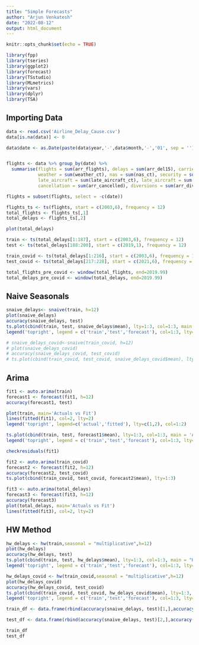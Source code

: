 ```yaml
---
title: "Simple Forecasts"
author: "Arjun Venkatesh"
date: "2022-08-12"
output: html_document
---
```


```r
knitr::opts_chunk$set(echo = TRUE)
```

```r
library(fpp)
library(tseries)
library(ggplot2)
library(forecast)
library(TSstudio)
library(MLmetrics)
library(vars)
library(dplyr)
library(TSA)
```

## Importing Data


```r
data <- read.csv('Airline_Delay_Cause.csv')
data[is.na(data)] <- 0

data$date <- as.Date(paste(data$year,'-',data$month,'-','01', sep = ''))


flights <- data %>% group_by(date) %>%
  summarise(flights = sum(arr_flights), delays = sum(arr_del15), carrier = sum(carrier_ct),
            weather = sum(weather_ct), nas = sum(nas_ct), security = sum(security_ct), 
            late_aircraft = sum(late_aircraft_ct), late_aircraft = sum(late_aircraft_ct),
            cancellation = sum(arr_cancelled), diversions = sum(arr_diverted))

flights = subset(flights, select = -c(date))

flights_ts <- ts(flights, start = c(2003,6), frequency = 12)
total_flights <- flights_ts[,1]
total_delays <- flights_ts[,2]

plot(total_delays)

train <- ts(total_delays[1:187], start = c(2003,6), frequency = 12)
test <- ts(total_delays[188:200], start = c(2019,1), frequency = 12)

train_covid <- ts(total_delays[1:216], start = c(2003,6), frequency = 12)
test_covid <- ts(total_delays[217:228], start = c(2021,6), frequency = 12)

total_flights_pre_covid <- window(total_flights, end=2019.99)
total_delays_pre_covid <- window(total_delays, end=2019.99)
```

## Naive Seasonals


```r
snaive_delays<- snaive(train, h=12)
plot(snaive_delays)
accuracy(snaive_delays, test)
ts.plot(cbind(train, test, snaive_delays$mean), lty=1:3, col=1:3, main = 'naive_seasonal')
legend('topright', legend = c('train','test','forecast'), col=1:3, lty=1:3 )

# snaive_delays_covid<-snaive(train_covid, h=12)
# plot(snaive_delays_covid)
# accuracy(snaive_delays_covid, test_covid)
# ts.plot(cbind(train_covid, test_covid, snaive_delays_covid$mean), lty=1:3)
```

## Arima

```r
fit1 <- auto.arima(train)
forecast1 <- forecast(fit1, h=12)
accuracy(forecast1, test)

plot(train, main='Actuals vs Fit')
lines(fitted(fit1), col=2, lty=2)
legend('topright', legend=c('actual','fitted'), lty=c(1,2), col=1:2)

ts.plot(cbind(train, test, forecast1$mean), lty=1:3, col=1:3, main = 'ARIMA')
legend('topright', legend = c('train','test','forecast'), col=1:3, lty=1:3 )

checkresiduals(fit1)

fit2 <- auto.arima(train_covid)
forecast2 <- forecast(fit2, h=12)
accuracy(forecast2, test_covid)
ts.plot(cbind(train_covid, test_covid, forecast2$mean), lty=1:3)

fit3 <- auto.arima(total_delays)
forecast3 <- forecast(fit3, h=12)
accuracy(forecast3)
plot(total_delays, main='Actuals vs Fit')
lines(fitted(fit3), col=2, lty=2)
```

## HW Method

```r
hw_delays <- hw(train,seasonal = "multiplicative",h=12)
plot(hw_delays)
accuracy(hw_delays, test)
ts.plot(cbind(train, test, hw_delays$mean), lty=1:3, col=1:3, main = "Holt's Winter")
legend('topright', legend = c('train','test','forecast'), col=1:3, lty=1:3 )

hw_delays_covid <- hw(train_covid,seasonal = "multiplicative",h=12)
plot(hw_delays_covid)
accuracy(hw_delays_covid, test_covid)
ts.plot(cbind(train_covid, test_covid, hw_delays_covid$mean), lty=1:3, col=1:3, main = 'hw')
legend('topright', legend = c('train','test','forecast'), col=1:3, lty=1:3 )
```

```r
train_df <- data.frame(rbind(accuracy(snaive_delays, test)[1,],accuracy(hw_delays, test)[1,],accuracy(forecast1, test)[1,]))

test_df <- data.frame(rbind(accuracy(snaive_delays, test)[2,],accuracy(hw_delays, test)[2,],accuracy(forecast1, test)[2,]))

train_df
test_df
```

